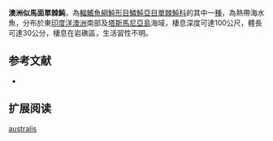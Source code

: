 {{Speciesbox
| name = 澳洲似馬面單棘魨
| image = 
| status = NE
| status_system = IUCN3.1
| genus = Meuschenia
| species = australis
| authority = [[Donovan|Donovan]], 1824
| synonyms = *''Balistes australis,Donovan, 1824''
*''Navodon australis,Donovan, 1824''
}}

'''澳洲似馬面單棘魨'''，為[[輻鰭魚綱|輻鰭魚綱]][[魨形目|魨形目]][[鱗魨亞目|鱗魨亞目]][[單棘魨科|單棘魨科]]的其中一[[種|種]]，為熱帶海水魚，分布於東[[印度洋|印度洋]][[澳洲|澳洲]]南部及[[塔斯馬尼亞島|塔斯馬尼亞島]]海域，棲息深度可達100公尺，體長可達30公分，棲息在岩礁區，生活習性不明。
==参考文献==
*{{FishBase_species|genus=Meuschenia|species=australis|year=2014|month=3}}

== 扩展阅读 ==
{{refbegin}}
{{wikispecies-inline|Meuschenia australis|澳洲似馬面單棘魨}}
{{refend}}
{{Taxonbar|from=Q2328862}}

[[Category:似馬面單棘魨屬|australis]]


{{魚類小作品}}